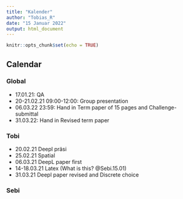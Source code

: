 ```yaml
---
title: "Kalender"
author: "Tobias_R"
date: "15 Januar 2022"
output: html_document
---
```


```r
knitr::opts_chunk$set(echo = TRUE)
```

## Calendar 

### Global
-   17.01.21: QA
-   20-21.02.21 09:00-12:00: Group presentation
-   06.03.22 23:59: Hand in Term paper of 15 pages and Challenge-submittal
-   31.03.22: Hand in Revised term paper

### Tobi
- 20.02.21  Deepl präsi
- 25.02.21	Spatial
- 06.03.21 	DeepL paper first
- 14-18.03.21 Latex (What is this? @Sebi.15.01)
- 31.03.21	Deepl paper revised and Discrete choice


### Sebi